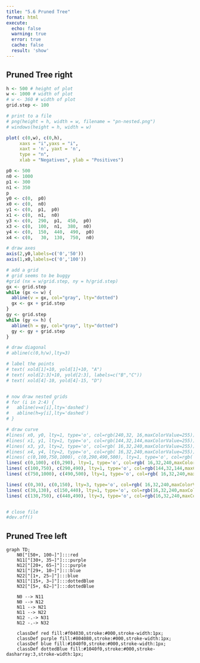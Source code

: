 ```yaml
---
title: "5.6 Pruned Tree"
format: html
execute:
  echo: false
  warning: true
  error: true
  cache: false
  result: 'show'
---
```


## Pruned Tree right

```r


h <- 500 # height of plot
w <- 1000 # width of plot
# w <- 360 # width of plot
grid.step <- 100

# print to a file
# png(height = h, width = w, filename = "pn-nested.png")
# windows(height = h, width = w)

plot( c(0,w), c(0,h),  
     xaxs = "i",yaxs = "i",
     xaxt = 'n', yaxt = 'n',
     type = "n",
     xlab = "Negatives", ylab = "Positives")

p0 <- 500
n0 <- 1000
p1 <- 300
n1 <- 350
p
y0 <- c(0,  p0)
x0 <- c(0,  n0)
y1 <- c(0,  p1,  p0)
x1 <- c(0,  n1,  n0)
y3 <- c(0,  290,  p1,  450,  p0)
x3 <- c(0,  100,  n1,  380,  n0)
y4 <- c(0,  150,  440,  490,  p0)
x4 <- c(0,   30,  130,  750,  n0)

# draw axes
axis(2,y0,labels=c('0','50'))
axis(1,x0,labels=c('0','100'))

# add a grid
# grid seems to be buggy
#grid (nx = w/grid.step, ny = h/grid.step)
gx <- grid.step
while (gx <= w) {
  abline(v = gx, col="gray", lty="dotted")
  gx <- gx + grid.step
}
gy <- grid.step
while (gy <= h) {
  abline(h = gy, col="gray", lty="dotted")
  gy <- gy + grid.step
}

# draw diagonal
# abline(c(0,h/w),lty=3)

# label the points
# text( xold[1]+10, yold[1]+10, "A")
# text( xold[2:3]+10, yold[2:3], labels=c("B","C"))
# text( xold[4]-10, yold[4]-15, "D")


# now draw nested grids
# for (i in 2:4) {
#   abline(v=x[i],lty='dashed')
#   abline(h=y[i],lty='dashed')
# }

# draw curve
#lines( x0, y0, lty=1, type='o', col=rgb(240,32, 16,maxColorValue=255))
#lines( x1, y1, lty=1, type='o', col=rgb(144,32,144,maxColorValue=255))
#lines( x3, y3, lty=2, type='o', col=rgb( 16,32,240,maxColorValue=255))
#lines( x4, y4, lty=2, type='o', col=rgb( 16,32,240,maxColorValue=255))
#lines( c(0,100,750,1000), c(0,290,490,500), lty=1, type='o', col=rgb( 16,32,240,maxColorValue=255))
lines( c(0,100), c(0,290), lty=1, type='o', col=rgb( 16,32,240,maxColorValue=255))
lines( c(100,750), c(290,490), lty=1, type='o', col=rgb(144,32,144,maxColorValue=255))
lines( c(750,1000), c(490,500), lty=1, type='o', col=rgb( 16,32,240,maxColorValue=255))

lines( c(0,30), c(0,150), lty=3, type='o', col=rgb( 16,32,240,maxColorValue=255))
lines( c(30,130), c(150,440), lty=1, type='o', col=rgb(16,32,240,maxColorValue=255))
lines( c(130,750), c(440,490), lty=3, type='o', col=rgb(16,32,240,maxColorValue=255))


# close file
#dev.off()


```

## Pruned Tree left

```mermaid

graph TD;
    N0["[50+, 100−]"]:::red
    N11["[30+, 35−]"]:::purple
    N12["[20+, 65−]"]:::purple
    N21["[29+, 10−]"]:::blue
    N22["[1+, 25−]"]:::blue
    N31["[15+, 3−]"]:::dottedBlue
    N32["[5+, 62−]"]:::dottedBlue

    N0 --> N11
    N0 --> N12
    N11 --> N21
    N11 --> N22
    N12 -.-> N31
    N12 -.-> N32

    classDef red fill:#f04030,stroke:#000,stroke-width:1px;
    classDef purple fill:#804080,stroke:#000,stroke-width:1px;
    classDef blue fill:#1040f0,stroke:#000,stroke-width:1px;
    classDef dottedBlue fill:#1040f0,stroke:#000,stroke-dasharray:3,stroke-width:1px;


```